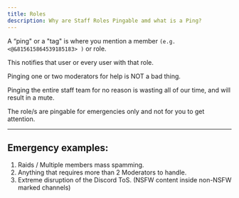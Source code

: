 ```yaml
---
title: Roles
description: Why are Staff Roles Pingable amd what is a Ping?
---
```


A “ping" or a "tag" is where you mention a member `(e.g. <@&815615864539185183> )` or role. 


This notifies that user or every user with that role.


Pinging one or two moderators for help is NOT a bad thing.


Pinging the entire staff team for no reason is wasting all of our time, and will result in a mute.


The role/s are pingable for emergencies only and not for you to get attention.

---

## Emergency examples:

1. Raids / Multiple members mass spamming.
2. Anything that requires more than 2 Moderators to handle.
3. Extreme disruption of the Discord ToS. (NSFW content inside non-NSFW marked channels)
